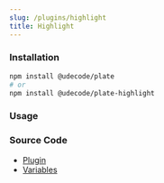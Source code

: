 ```yaml
---
slug: /plugins/highlight
title: Highlight
---
```


### Installation

```bash npm2yarn
npm install @udecode/plate
# or
npm install @udecode/plate-highlight
```

### Usage


<HighlightSandpack />

### Source Code

- [Plugin](https://github.com/udecode/plate/blob/main/packages/nodes/highlight/src/createHighlightPlugin.ts)
- [Variables](https://github.com/udecode/plate/blob/main/examples/src)
